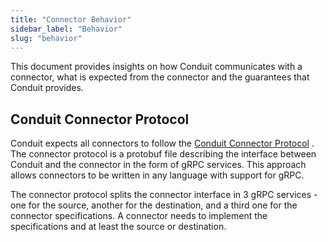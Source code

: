 ```yaml
---
title: "Connector Behavior"
sidebar_label: "Behavior"
slug: "behavior"
---
```


This document provides insights on how Conduit communicates with a connector,
what is expected from the connector and the guarantees that Conduit provides.

## Conduit Connector Protocol

Conduit expects all connectors to follow the
[Conduit Connector Protocol](https://github.com/ConduitIO/conduit-connector-protocol)
. The connector protocol is a protobuf file describing the interface between
Conduit and the connector in the form of gRPC services. This approach allows
connectors to be written in any language with support for gRPC.

The connector protocol splits the connector interface in 3 gRPC services - one
for the source, another for the destination, and a third one for the connector
specifications. A connector needs to implement the specifications and at least
the source or destination.
